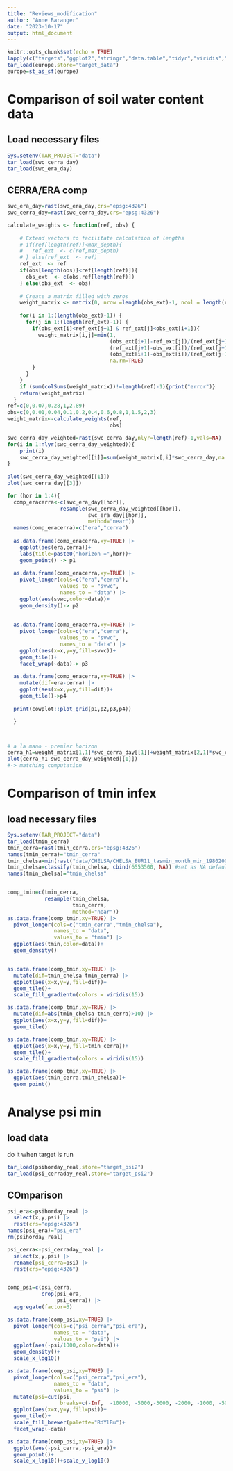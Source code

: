 ```yaml
---
title: "Reviews_modification"
author: "Anne Baranger"
date: "2023-10-17"
output: html_document
---
```


```r
knitr::opts_chunk$set(echo = TRUE)
lapply(c("targets","ggplot2","stringr","data.table","tidyr","viridis","terra","dplyr","forcats","sf"),require,character.only=TRUE)
tar_load(europe,store="target_data")
europe=st_as_sf(europe)
```


# Comparison of soil water content data
## Load necessary files
```r
Sys.setenv(TAR_PROJECT="data")
tar_load(swc_cerra_day)
tar_load(swc_era_day)

```


## CERRA/ERA comp

```r
swc_era_day=rast(swc_era_day,crs="epsg:4326")
swc_cerra_day=rast(swc_cerra_day,crs="epsg:4326")

calculate_weights <- function(ref, obs) {
    
    # Extend vectors to facilitate calculation of lengths
    # if(ref[length(ref)]<max_depth){
    #   ref_ext  <- c(ref,max_depth)
    # } else(ref_ext  <- ref)
    ref_ext  <- ref
    if(obs[length(obs)]<ref[length(ref)]){
      obs_ext  <- c(obs,ref[length(ref)])
    } else(obs_ext  <- obs)    
    
    # Create a matrix filled with zeros
    weight_matrix <- matrix(0, nrow =length(obs_ext)-1, ncol = length(ref_ext)-1)
    
    for(i in 1:(length(obs_ext)-1)) {
      for(j in 1:(length(ref_ext)-1)) {
        if(obs_ext[i]<ref_ext[j+1] & ref_ext[j]<obs_ext[i+1]){
          weight_matrix[i,j]=min(1,
                                 (obs_ext[i+1]-ref_ext[j])/(ref_ext[j+1]-ref_ext[j]),
                                 (ref_ext[j+1]-obs_ext[i])/(ref_ext[j+1]-ref_ext[j]),
                                 (obs_ext[i+1]-obs_ext[i])/(ref_ext[j+1]-ref_ext[j]),
                                 na.rm=TRUE)
        }
      }
    }
    if (sum(colSums(weight_matrix))!=length(ref)-1){print("error")}
    return(weight_matrix)
  }
ref=c(0,0.07,0.28,1,2.89)
obs=c(0,0.01,0.04,0.1,0.2,0.4,0.6,0.8,1,1.5,2,3) 
weight_matrix<-calculate_weights(ref,
                                 obs)

swc_cerra_day_weighted=rast(swc_cerra_day,nlyr=length(ref)-1,vals=NA)
for(i in 1:nlyr(swc_cerra_day_weighted)){
    print(i)
    swc_cerra_day_weighted[[i]]=sum(weight_matrix[,i]*swc_cerra_day,na.rm = TRUE)
}
  
plot(swc_cerra_day_weighted[[1]])
plot(swc_cerra_day[[3]])

for (hor in 1:4){
  comp_eracerra<-c(swc_era_day[[hor]],
                 resample(swc_cerra_day_weighted[[hor]],
                          swc_era_day[[hor]],
                          method="near"))
  names(comp_eracerra)=c("era","cerra")
  
  as.data.frame(comp_eracerra,xy=TRUE) |> 
    ggplot(aes(era,cerra))+
    labs(title=paste0("horizon =",hor))+
    geom_point() -> p1
  
  as.data.frame(comp_eracerra,xy=TRUE) |> 
    pivot_longer(cols=c("era","cerra"),
                 values_to = "svwc",
                 names_to = "data") |> 
    ggplot(aes(svwc,color=data))+
    geom_density()-> p2
  
  
  as.data.frame(comp_eracerra,xy=TRUE) |> 
    pivot_longer(cols=c("era","cerra"),
                 values_to = "svwc",
                 names_to = "data") |> 
    ggplot(aes(x=x,y=y,fill=svwc))+
    geom_tile()+
    facet_wrap(~data)-> p3
  
  as.data.frame(comp_eracerra,xy=TRUE) |> 
    mutate(dif=era-cerra) |>  
    ggplot(aes(x=x,y=y,fill=dif))+
    geom_tile()->p4
  
  print(cowplot::plot_grid(p1,p2,p3,p4))

  }



# a la mano - premier horizon
cerra_h1=weight_matrix[1,1]*swc_cerra_day[[1]]+weight_matrix[2,1]*swc_cerra_day[[2]]+weight_matrix[3,1]*swc_cerra_day[[3]]
plot(cerra_h1-swc_cerra_day_weighted[[1]])
#-> matching computation
```

# Comparison of tmin infex

## load necessary files

```r
Sys.setenv(TAR_PROJECT="data")
tar_load(tmin_cerra)
tmin_cerra=rast(tmin_cerra,crs="epsg:4326")
names(tmin_cerra)="tmin_cerra"
tmin_chelsa=min(rast("data/CHELSA/CHELSA_EUR11_tasmin_month_min_19802005.nc"),na.rm=FALSE)
tmin_chelsa=classify(tmin_chelsa, cbind(6553500, NA)) #set as NA default value
names(tmin_chelsa)="tmin_chelsa"


comp_tmin=c(tmin_cerra,
            resample(tmin_chelsa,
                     tmin_cerra,
                     method="near"))
as.data.frame(comp_tmin,xy=TRUE) |> 
  pivot_longer(cols=c("tmin_cerra","tmin_chelsa"),
               names_to = "data",
               values_to = "tmin") |> 
  ggplot(aes(tmin,color=data))+
  geom_density()


as.data.frame(comp_tmin,xy=TRUE) |>
  mutate(dif=tmin_chelsa-tmin_cerra) |>
  ggplot(aes(x=x,y=y,fill=dif))+
  geom_tile()+
  scale_fill_gradientn(colors = viridis(15))

as.data.frame(comp_tmin,xy=TRUE) |>
  mutate(dif=abs(tmin_chelsa-tmin_cerra)>10) |>
  ggplot(aes(x=x,y=y,fill=dif))+
  geom_tile()

as.data.frame(comp_tmin,xy=TRUE) |>
  ggplot(aes(x=x,y=y,fill=tmin_cerra))+
  geom_tile()+
  scale_fill_gradientn(colors = viridis(15))

as.data.frame(comp_tmin,xy=TRUE) |>
  ggplot(aes(tmin_cerra,tmin_chelsa))+
  geom_point()
```

# Analyse psi min

## load data
do it when target is run
```r
tar_load(psihorday_real,store="target_psi2")
tar_load(psi_cerraday_real,store="target_psi2")
```

## COmparison

```r
psi_era<-psihorday_real |> 
  select(x,y,psi) |> 
  rast(crs="epsg:4326")
names(psi_era)="psi_era"
rm(psihorday_real)

psi_cerra<-psi_cerraday_real |> 
  select(x,y,psi) |> 
  rename(psi_cerra=psi) |> 
  rast(crs="epsg:4326")


comp_psi=c(psi_cerra,
           crop(psi_era,
                psi_cerra)) |> 
  aggregate(factor=3)

as.data.frame(comp_psi,xy=TRUE) |> 
  pivot_longer(cols=c("psi_cerra","psi_era"),
               names_to = "data",
               values_to = "psi") |> 
  ggplot(aes(-psi/1000,color=data))+
  geom_density()+
  scale_x_log10()

as.data.frame(comp_psi,xy=TRUE) |> 
  pivot_longer(cols=c("psi_cerra","psi_era"),
               names_to = "data",
               values_to = "psi") |> 
  mutate(psi=cut(psi,
                 breaks=c(-Inf,  -10000, -5000,-3000, -2000, -1000, -500,-400,-300,-200,-100, 0,Inf))) |> 
  ggplot(aes(x=x,y=y,fill=psi))+
  geom_tile()+
  scale_fill_brewer(palette="RdYlBu")+
  facet_wrap(~data)

as.data.frame(comp_psi,xy=TRUE) |> 
  ggplot(aes(-psi_cerra,-psi_era))+
  geom_point()+
  scale_x_log10()+scale_y_log10()
```

